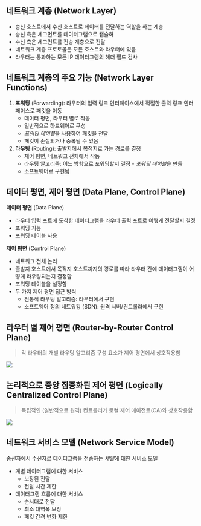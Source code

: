 ## 네트워크 계층 (Network Layer)
- 송신 호스트에서 수신 호스트로 데이터를 전달하는 역할을 하는 계층
- 송신 측은 세그먼트를 데이터그램으로 캡슐화
- 수신 측은 세그먼트를 전송 계층으로 전달
- 네트워크 계층 프로토콜은 모든 호스트와 라우터에 있음
- 라우터는 통과하는 모든 IP 데이터그램의 헤더 필드 검사

## 네트워크 계층의 주요 기능 (Network Layer Functions)
1. **포워딩** (Forwarding): 라우터의 입력 링크 인터페이스에서 적절한 출력 링크 인터페이스로 패킷을 이동
	- 데이터 평면, 라우터 별로 작동
	- 일반적으로 하드웨어로 구성
	- *포워딩 테이블*을 사용하여 패킷을 전달
	- 패킷이 손실되거나 중복될 수 있음
2. **라우팅** (Routing): 출발지에서 목적지로 가는 경로를 결정
	- 제어 평면, 네트워크 전체에서 작동
	- 라우팅 알고리즘: 어느 방향으로 포워딩할지 결정 - *포워딩 테이블*을 만듦
	- 소프트웨어로 구현됨

## 데이터 평면, 제어 평면 (Data Plane, Control Plane)
**데이터 평면** (Data Plane)
- 라우터 입력 포트에 도착한 데이터그램을 라우터 출력 포트로 어떻게 전달할지 결정
- 포워딩 기능
- 포워딩 테이블 사용

**제어 평면** (Control Plane)
- 네트워크 전체 논리
- 출발지 호스트에서 목적지 호스트까지의 경로를 따라 라우터 간에 데이터그램이 어떻게 라우팅되는지 결정함
- 포워딩 테이블을 설정함
- 두 가지 제어 평면 접근 방식
	- 전통적 라우팅 알고리즘: 라우터에서 구현
	- 소프트웨어 정의 네트워킹 (SDN): 원격 서버/컨트롤러에서 구현

## 라우터 별 제어 평면 (Router-by-Router Control Plane)
> 각 라우터의 개별 라우팅 알고리즘 구성 요소가 제어 평면에서 상호작용함
<Img src="/posts/240618-042536.png" width={500}/>

## 논리적으로 중앙 집중화된 제어 평면 (Logically Centralized Control Plane)
> 독립적인 (일반적으로 원격) 컨트롤러가 로컬 제어 에이전트(CA)와 상호작용함
<Img src="/posts/240618-042700.png" width={500}/>

## 네트워크 서비스 모델 (Network Service Model)
송신자에서 수신자로 데이터그램을 전송하는 *채널*에 대한 서비스 모델
- 개별 데이터그램에 대한 서비스
	- 보장된 전달
	- 전달 시간 제한
- 데이터그램 흐름에 대한 서비스
	- 순서대로 전달
	- 최소 대역폭 보장
	- 패킷 간격 변화 제한